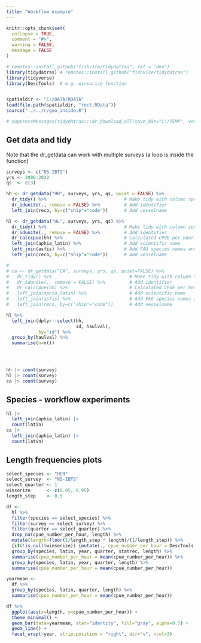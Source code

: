 ```yaml
---
title: "Workflow example"
---
```


```r
knitr::opts_chunk$set(
  collapse = TRUE,
  comment = "#>",
  warning = FALSE,
  message = FALSE
)
```

```r
# remotes::install_github("fishvice/tidydatras", ref = "dev")
library(tidydatras) # remotes::install_github("fishvice/tidydatras")
library(tidyverse)
library(DescTools)  # e.g. winsorize function


spatialdir <- "C:/DATA/RDATA"
load(file.path(spatialdir, "rect.RData")) 
source("../../r/geo_inside.R")

# suppressMessages(tidydatras:::dr_download_all(save_dir="C:/TEMP", verbose=FALSE)) 


```

## Get data and tidy

Note that the dr_getdata can work with multiple surveys (a loop is inside the function)

```r
surveys <- c("NS-IBTS")
yrs <- 2000:2022 
qs  <- c(3)

hh <- dr_getdata("HH", surveys, yrs, qs, quiet = FALSE) %>% 
  dr_tidy() %>%                             # Make tidy with column specifications
  dr_idunite(., remove = FALSE) %>%         # Add identifier
  left_join(reco, by=c("ship"="code"))      # Add vesselname

hl <- dr_getdata("HL", surveys, yrs, qs) %>% 
  dr_tidy() %>%                             # Make tidy with column specifications
  dr_idunite(., remove = FALSE) %>%         # Add identifier
  dr_calccpue(hh) %>%                       # Calculated CPUE per hour
  left_join(aphia_latin) %>%                # Add scientific name
  left_join(asfis) %>%                      # Add FAO species names and codes
  left_join(reco, by=c("ship"="code"))      # Add vesselname

# 
# ca <- dr_getdata("CA", surveys, yrs, qs, quiet=FALSE) %>%  
#   dr_tidy() %>%                             # Make tidy with column specifications
#   dr_idunite(., remove = FALSE) %>%         # Add identifier
#   dr_calccpue(hh) %>%                       # Calculated CPUE per hour
#   left_join(aphia_latin) %>%                # Add scientific name
#   left_join(asfis) %>%                      # Add FAO species names and codes
#   left_join(reco, by=c("ship"="code"))      # Add vesselname

hl %>% 
  left_join(dplyr::select(hh, 
                          id, haulval),
            by="id") %>% 
  group_by(haulval) %>% 
  summarise(n=n())


  

```

```r
hh |> count(survey)
hl |> count(survey)
ca |> count(survey)
```


## Species - workflow experiments

```r
hl |> 
  left_join(aphia_latin) |> 
  count(latin)
ca |> 
  left_join(aphia_latin) |> 
  count(latin)
```

## Length frequencies plots

```r

select_species <- "HER"
select_survey  <- "NS-IBTS"
select_quarter <- 1
winsorize      <- c(0.05, 0.95)
length_step    <- 0.5

df <-
  hl %>% 
  filter(species == select_species) %>% 
  filter(survey == select_survey) %>% 
  filter(quarter == select_quarter) %>%
  drop_na(cpue_number_per_hour, length) %>% 
  mutate(length=floor(1/length_step * length)/(1/length_step)) %>% 
  {if(!is.null(winsorize)) {mutate(., cpue_number_per_hour = DescTools::Winsorize(cpue_number_per_hour, probs=winsorize))}} %>% 
  group_by(species, latin, year, quarter, statrec, length) %>% 
  summarise(cpue_number_per_hour = mean(cpue_number_per_hour)) %>% 
  group_by(species, latin, year, quarter, length) %>% 
  summarise(cpue_number_per_hour = mean(cpue_number_per_hour)) 

yearmean <-
  df %>% 
  group_by(species, latin, quarter, length) %>% 
  summarise(cpue_number_per_hour = mean(cpue_number_per_hour)) 

df %>% 
  ggplot(aes(x=length, y=cpue_number_per_hour)) +
  theme_minimal() +
  geom_bar(data=yearmean, stat="identity", fill="gray", alpha=0.5) +
  geom_line() +
  facet_wrap(~year, strip.position = "right", dir="v", ncol=3)


```

